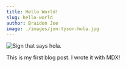 ```yaml
---
title: Hello World!
slug: hello-world
author: Braidon Joe
image: ./images/jon-tyson-hola.jpg
---
```


![Sign that says hola.](./images/jon-tyson-hola.jpg)

This is my first blog post. I wrote it with MDX!
